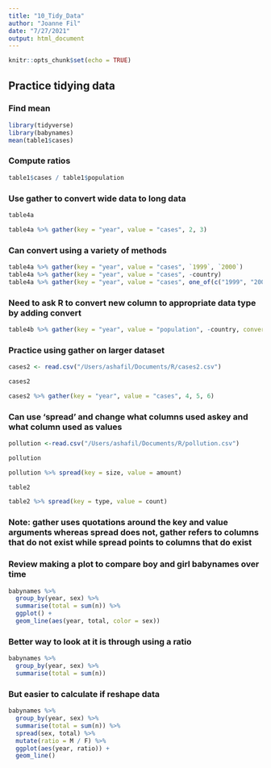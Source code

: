 ```yaml
---
title: "10_Tidy_Data"
author: "Joanne Fil"
date: "7/27/2021"
output: html_document
---
```


```r
knitr::opts_chunk$set(echo = TRUE)
```

## Practice tidying data

### Find mean

```r
library(tidyverse)
library(babynames)
mean(table1$cases)
```

### Compute ratios

```r
table1$cases / table1$population
```

### Use gather to convert wide data to long data

```r
table4a

table4a %>% gather(key = "year", value = "cases", 2, 3)
```

### Can convert using a variety of methods

```r
table4a %>% gather(key = "year", value = "cases", `1999`, `2000`)
table4a %>% gather(key = "year", value = "cases", -country)
table4a %>% gather(key = "year", value = "cases", one_of(c("1999", "2000")))
```

### Need to ask R to convert new column to appropriate data type by adding convert

```r
table4b %>% gather(key = "year", value = "population", -country, convert = TRUE)
```

### Practice using gather on larger dataset

```r
cases2 <- read.csv("/Users/ashafil/Documents/R/cases2.csv")

cases2

cases2 %>% gather(key = "year", value = "cases", 4, 5, 6)
```

### Can use 'spread' and change what columns used askey and what column used as values

```r
pollution <-read.csv("/Users/ashafil/Documents/R/pollution.csv")

pollution

pollution %>% spread(key = size, value = amount)

table2

table2 %>% spread(key = type, value = count)
```

### Note: gather uses quotations around the  key and value arguments whereas spread does not, gather refers to columns that do not exist while spread points to columns that do exist

### Review making a plot to compare boy and girl babynames over time

```r
babynames %>%
  group_by(year, sex) %>% 
  summarise(total = sum(n)) %>% 
  ggplot() +
  geom_line(aes(year, total, color = sex))
```

### Better way to look at it is through using a ratio

```r
babynames %>%
  group_by(year, sex) %>% 
  summarise(total = sum(n))
```

### But easier to calculate if reshape data

```r
babynames %>%
  group_by(year, sex) %>% 
  summarise(total = sum(n)) %>%
  spread(sex, total) %>%
  mutate(ratio = M / F) %>%
  ggplot(aes(year, ratio)) + 
  geom_line()
```

